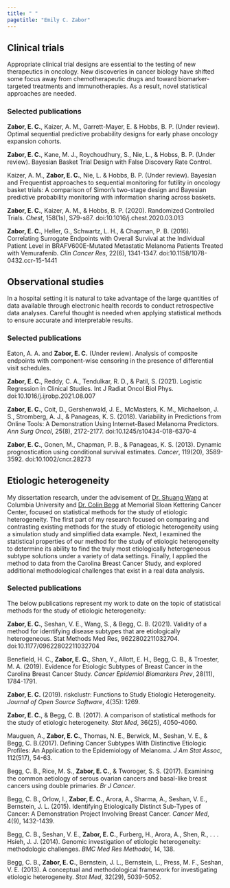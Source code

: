 ---
title: " "
pagetitle: "Emily C. Zabor"
---

<link rel="stylesheet" href="styles.css" type="text/css">
<link rel="stylesheet" href="academicicons/css/academicons.min.css"/>

## Clinical trials

Appropriate clinical trial designs are essential to the testing of new therapeutics in oncology. New discoveries in cancer biology have shifted some focus away from chemotherapeutic drugs and toward biomarker-targeted treatments and immunotherapies. As a result, novel statistical approaches are needed.

### Selected publications

**Zabor, E. C.**, Kaizer, A. M., Garrett-Mayer, E. & Hobbs, B. P. (Under review). Optimal
sequential predictive probability designs for early phase oncology expansion cohorts.

**Zabor, E. C.**, Kane, M. J., Roychoudhury, S., Nie, L., & Hobss, B. P. (Under review).
Bayesian Basket Trial Design with False Discovery Rate Control.

Kaizer, A. M., **Zabor, E. C.**, Nie, L. & Hobbs, B. P. (Under review). Bayesian and
Frequentist approaches to sequential monitoring for futility in oncology basket trials: A
comparison of Simon’s two-stage design and Bayesian predictive probability monitoring with
information sharing across baskets.

**Zabor, E. C.**, Kaizer, A. M., & Hobbs, B. P. (2020). Randomized Controlled Trials. *Chest*, 158(1s), S79-s87. doi:10.1016/j.chest.2020.03.013

**Zabor, E. C.**, Heller, G., Schwartz, L. H., & Chapman, P. B. (2016). Correlating Surrogate Endpoints with Overall Survival at the Individual Patient Level in BRAFV600E-Mutated Metastatic Melanoma Patients Treated with Vemurafenib. *Clin Cancer Res*, 22(6), 1341-1347. doi:10.1158/1078-0432.ccr-15-1441


## Observational studies

In a hospital setting it is natural to take advantage of the large quantities of data available through electronic health records to conduct retrospective data analyses. Careful thought is needed when applying statistical methods to ensure accurate and interpretable results.

### Selected publications

Eaton, A. A. and **Zabor, E. C.** (Under review). Analysis of composite endpoints with
component-wise censoring in the presence of differential visit schedules.

**Zabor, E. C.**, Reddy, C. A., Tendulkar, R. D., & Patil, S. (2021). Logistic Regression in
Clinical Studies. Int J Radiat Oncol Biol Phys. doi:10.1016/j.ijrobp.2021.08.007

**Zabor, E. C.**, Coit, D., Gershenwald, J. E., McMasters, K. M., Michaelson, J. S., Stromberg, A. J., & Panageas, K. S. (2018). Variability in Predictions from Online Tools: A Demonstration Using Internet-Based Melanoma Predictors. *Ann Surg Oncol*, 25(8), 2172-2177. doi:10.1245/s10434-018-6370-4

**Zabor, E. C.**, Gonen, M., Chapman, P. B., & Panageas, K. S. (2013). Dynamic prognostication using conditional survival estimates. *Cancer*, 119(20), 3589-3592. doi:10.1002/cncr.28273


## Etiologic heterogeneity

My dissertation research, under the advisement of [Dr. Shuang Wang](https://www.mailman.columbia.edu/people/our-faculty/sw2206) at Columbia University and [Dr. Colin Begg](https://www.mskcc.org/profile/colin-begg) at Memorial Sloan Kettering Cancer Center, focused on statistical methods for the study of etiologic heterogeneity. The first part of my research focused on comparing and contrasting existing methods for the study of etiologic heterogeneity using a simulation study and simplified data example. Next, I examined the statistical properties of our method for the study of etiologic heterogeneity to determine its ability to find the truly most etiologically heterogeneous subtype solutions under a variety of data settings. Finally, I applied the method to data from the Carolina Breast Cancer Study, and explored additional methodological challenges that exist in a real data analysis.

### Selected publications

The below publications represent my work to date on the topic of statistical methods for the study of etiologic heterogeneity:

**Zabor, E. C.**, Seshan, V. E., Wang, S., & Begg, C. B. (2021). Validity of a method for
identifying disease subtypes that are etiologically heterogeneous. Stat Methods Med Res,
9622802211032704. doi:10.1177/09622802211032704

Benefield, H. C., **Zabor, E. C.**, Shan, Y., Allott, E. H., Begg, C. B., & Troester, M. A. (2019). Evidence for Etiologic Subtypes of Breast Cancer in the Carolina Breast Cancer Study. *Cancer Epidemiol Biomarkers Prev*, 28(11), 1784-1791. 

**Zabor, E. C.** (2019). riskclustr: Functions to Study Etiologic Heterogeneity. *Journal of Open Source Software*, 4(35): 1269.

**Zabor, E. C.**, & Begg, C. B. (2017). A comparison of statistical methods for the study of etiologic heterogeneity. *Stat Med*, 36(25), 4050-4060.

Mauguen, A., **Zabor, E. C.**, Thomas, N. E., Berwick, M., Seshan, V. E., & Begg, C. B.(2017). Defining Cancer Subtypes With Distinctive Etiologic Profiles: An Application to the Epidemiology of Melanoma. *J Am Stat Assoc*, 112(517), 54-63.

Begg, C. B., Rice, M. S., **Zabor, E. C.**, & Tworoger, S. S. (2017). Examining the common aetiology of serous ovarian cancers and basal-like breast cancers using double primaries. *Br J Cancer*.

Begg, C. B., Orlow, I., **Zabor, E. C.**, Arora, A., Sharma, A., Seshan, V. E., Bernstein, J. L. (2015). Identifying Etiologically Distinct Sub-Types of Cancer: A Demonstration Project Involving Breast Cancer. *Cancer Med*, 4(9), 1432-1439.

Begg, C. B., Seshan, V. E., **Zabor, E. C.**, Furberg, H., Arora, A., Shen, R., . . . Hsieh, J. J. (2014). Genomic investigation of etiologic heterogeneity: methodologic challenges. *BMC Med Res Methodol*, 14, 138.

Begg, C. B., **Zabor, E. C.**, Bernstein, J. L., Bernstein, L., Press, M. F., Seshan, V. E. (2013). A conceptual and methodological framework for investigating etiologic heterogeneity. *Stat Med*, 32(29), 5039-5052.